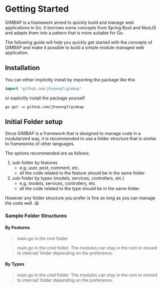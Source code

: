 # Getting Started

GIMBAP is a framework aimed to quickly build and manage web applications in Go. It borrows some concepts from Spring Boot and NestJS and adapts them into a pattern that is more suitable for Go.

The following guide will help you quickly get started with the concepts of GIMBAP and make it possible to build a simple module managed web application.

## Installation

You can either implicitly install by importing the package like this

```go
import "github.com/jhseong7/gimbap"
```

or explicitly install the package yourself

```shell
go get -u github.com/jhseong7/gimbap
```

## Initial Folder setup

Since GIMBAP is a framework that is designed to manage code in a modularized way, it is recommended to use a folder structure that is similar to frameworks of other languages.

The options recommended are as follows:

1. sub-folder by features
   - e.g. user, post, comment, etc.
   - all the code related to the feature should be in the same folder
2. sub-folder by types (models, services, controllers, etc.)
   - e.g. models, services, controllers, etc.
   - all the code related to the type should be in the same folder

However any folder structure you prefer is fine as long as you can manage the code well. 😃

### Sample Folder Structures

#### By Features

> main.go in the root folder


<FileTree>
  <FileTree.Folder name="GIMBAP-project" defaultOpen>
    <FileTree.Folder name="user" defaultOpen>
      <FileTree.File name="module.go" />
      <FileTree.File name="user-service.go" />
      <FileTree.File name="user-controller.go" />
      <FileTree.File name="user-repository.go" />
    </FileTree.Folder>
    <FileTree.Folder name="post" defaultOpen>
      <FileTree.File name="module.go" />
      <FileTree.File name="post-service.go" />
      <FileTree.File name="post-controller.go" />
      <FileTree.File name="post-repository.go" />
    </FileTree.Folder>
    <FileTree.Folder name="comment" defaultOpen>
      <FileTree.File name="module.go" />
      <FileTree.File name="comment-service.go" />
      <FileTree.File name="comment-controller.go" />
      <FileTree.File name="comment-repository.go" />
    </FileTree.Folder>
    <FileTree.File name="go.mod" />
    <FileTree.File name="go.sum" />
    <FileTree.File name="app-module.go" />
    <FileTree.File name="main.go" />
  </FileTree.Folder>
</FileTree>

> main.go in the cmd folder. The modules can stay in the root or moved to internal/ folder depending on the preference.

<FileTree>
  <FileTree.Folder name="GIMBAP-project" defaultOpen>
    <FileTree.Folder name="cmd" defaultOpen>
      <FileTree.Folder name="app" defaultOpen>
        <FileTree.File name="main.go" />
      </FileTree.Folder>
    </FileTree.Folder>
    <FileTree.Folder name="app" defaultOpen>
      <FileTree.File name="app-module.go" />
      <FileTree.Folder name="user" defaultOpen>
        <FileTree.File name="module.go" />
        <FileTree.File name="user-service.go" />
        <FileTree.File name="user-controller.go" />
        <FileTree.File name="user-repository.go" />
      </FileTree.Folder>
      <FileTree.Folder name="post" defaultOpen>
        <FileTree.File name="module.go" />
        <FileTree.File name="post-service.go" />
        <FileTree.File name="post-controller.go" />
        <FileTree.File name="post-repository.go" />
      </FileTree.Folder>
      <FileTree.Folder name="comment" defaultOpen>
        <FileTree.File name="module.go" />
        <FileTree.File name="comment-service.go" />
        <FileTree.File name="comment-controller.go" />
        <FileTree.File name="comment-repository.go" />
      </FileTree.Folder>
    </FileTree.Folder>
    <FileTree.File name="go.mod" />
    <FileTree.File name="go.sum" />
  </FileTree.Folder>
</FileTree>

#### By Types

<FileTree>
  <FileTree.Folder name="GIMBAP-project" defaultOpen>
    <FileTree.Folder name="controller" defaultOpen>
      <FileTree.File name="module.go" />
      <FileTree.File name="user-controller.go" />
      <FileTree.File name="post-controller.go" />
      <FileTree.File name="comment-controller.go" />
    </FileTree.Folder>
    <FileTree.Folder name="service" defaultOpen>
      <FileTree.File name="module.go" />
      <FileTree.File name="user-service.go" />
      <FileTree.File name="post-service.go" />
      <FileTree.File name="comment-service.go" />
    </FileTree.Folder>
    <FileTree.Folder name="repository" defaultOpen>
      <FileTree.File name="module.go" />
      <FileTree.File name="user-repository.go" />
      <FileTree.File name="post-repository.go" />
      <FileTree.File name="comment-repository.go" />
    </FileTree.Folder>
    <FileTree.File name="go.mod" />
    <FileTree.File name="go.sum" />
    <FileTree.File name="app-module.go" />
    <FileTree.File name="main.go" />
  </FileTree.Folder>
</FileTree>

> main.go in the cmd folder. The modules can stay in the root or moved to internal/ folder depending on the preference.

<FileTree>
  <FileTree.Folder name="GIMBAP-project" defaultOpen>
    <FileTree.Folder name="cmd" defaultOpen>
      <FileTree.Folder name="app" defaultOpen>
        <FileTree.File name="main.go" />
      </FileTree.Folder>
    </FileTree.Folder>
    <FileTree.Folder name="app" defaultOpen>
      <FileTree.File name="app-module.go" />
      <FileTree.Folder name="controller" defaultOpen>
        <FileTree.File name="module.go" />
        <FileTree.File name="user-controller.go" />
        <FileTree.File name="post-controller.go" />
        <FileTree.File name="comment-controller.go" />
      </FileTree.Folder>
      <FileTree.Folder name="service" defaultOpen>
        <FileTree.File name="module.go" />
        <FileTree.File name="user-service.go" />
        <FileTree.File name="post-service.go" />
        <FileTree.File name="comment-service.go" />
      </FileTree.Folder>
      <FileTree.Folder name="repository" defaultOpen>
        <FileTree.File name="module.go" />
        <FileTree.File name="user-repository.go" />
        <FileTree.File name="post-repository.go" />
        <FileTree.File name="comment-repository.go" />
      </FileTree.Folder>
    </FileTree.Folder>
    <FileTree.File name="go.mod" />
    <FileTree.File name="go.sum" />
  </FileTree.Folder>
</FileTree>
